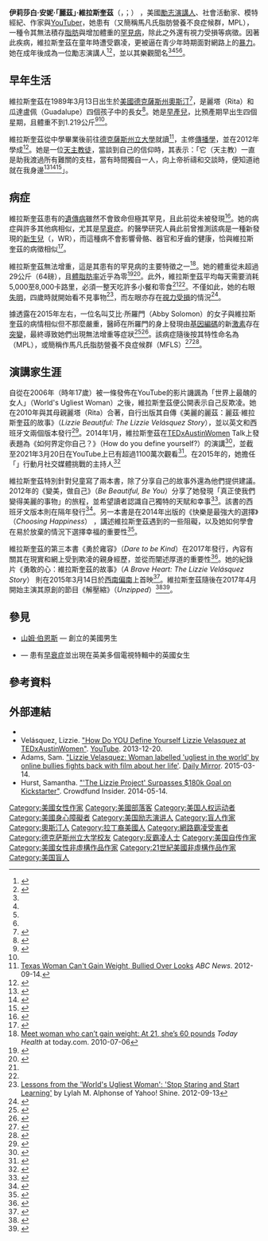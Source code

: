 {{Infobox person
| name               = 麗茲·維拉斯奎茲<br/>Lizzie Velásquez
| image              = Lizzie Velasquez 2017.jpg
| image_size         = 212px
| caption            = 於2017年德克薩斯圖書節的維拉斯奎茲
| birth_name         = Elizabeth Ann Velásquez
| birth_date         = {{Birth date and age|1989|3|13}}
| birth_place        = {{USA}}[[德克薩斯州|德克薩斯州]][[奧斯汀|奧斯汀]]
| nationality        = {{USA}}
| occupation         = [[勵志演講人|勵志演講人]]<br/>模特經紀<br/>作家
| known_for          = 公開[[演講|演講]]、反欺凌
| parents            = 麗塔·博爾哈·維拉斯奎茲（Rita Borja Velásquez）<br /> 瓜達盧佩·方斯·維拉斯奎茲（Guadalupe Fonsi Velásquez）
| alma mater         = [[德克薩斯州立大學|德克薩斯州立大學]]
| religion           = [[天主教|天主教]]
}}
'''伊莉莎白·安妮·「麗茲」·維拉斯奎茲'''（{{lang-en|Elizabeth Anne "Lizzie" Velásquez}}，{{IPAc-en|ˈ|l|ɪ||z|i|_|v|ə|ˈ|l|æ|s|k|ɛ|z}}；{{bd|1989年|3月13日}}） ，美國[[勵志演講人|勵志演講人]]、社會活動家、模特經紀、作家與[[YouTuber|YouTuber]]，她患有{{link-en|馬凡氏早衰脂肪營養不良症候群|Marfanoid–progeroid–lipodystrophy syndrome}}（又簡稱馬凡氏脂肪營養不良症候群，MPL），一種令其無法積存[[脂肪組織|脂肪]]與增加體重的[[罕見病|罕見病]]，除此之外還有視力受損等病徵。因著此疾病，維拉斯奎茲在童年時遭受霸凌，更被逼在青少年時期面對網路上的[[網路霸凌|暴力]]。她在成年後成為一位勵志演講人<ref>{{Cite web|url=https://www.washingtonpost.com/local/education/once-bullied-now-empowered-lizzie-velasquez-lobbies-capitol-hill/2015/10/27/8f6c8ece-7ce3-11e5-afce-2afd1d3eb896_story.html?noredirect=on|title=Once bullied, now empowered, Lizzie Velasquez lobbies Capitol Hill}}</ref><ref>{{Cite web|url=https://brentwoodhomepage.com/anti-bullying-activist-lizzie-velasquez-will-share-story-of-her-journey/|title=Anti-bullying activist Lizzie Velasquez will share story of her journey|date=2017-04-07|website=Brentwood Home Page|language=en-US|access-date=2019-01-16}}</ref>，並以其樂觀聞名<ref name="alphonse" /><ref name=":0" /><ref name=":1" /><ref name=":2" />。

== 早年生活 ==
維拉斯奎茲在1989年3月13日出生於[[美國|美國]][[德克薩斯州|德克薩斯州]][[奧斯汀|奧斯汀]]<ref>{{cite web|work=Myheritage.com |url=http://www.familytreelegends.com/records/txbirths?c=search&first=elizabeth&last=velasquez+&spelling=Exact&11_year=1989&11_month=3&11_day=13&4=&14=&SubmitSearch.x=23&SubmitSearch.y=16 |title=Texas Birth Record search for Elizabeth Velasquez |archive-url=https://web.archive.org/web/20140111072411/http://www.familytreelegends.com/records/txbirths?c=search&first=elizabeth&last=velasquez%2B&spelling=Exact&11_year=1989&11_month=3&11_day=13&4=&14=&SubmitSearch.x=23&SubmitSearch.y=16 |archive-date=2014-01-11 }}</ref>，是麗塔（Rita）和瓜達盧佩（Guadalupe）四個孩子中的長女<ref name = voxxi>{{Cite web |url=http://www.voxxi.com/ugliest-woman-in-the-world-true-beauty/ |title=‘Ugliest woman in the world’ teaches about true beauty |date=2012-09-19 |first=Paloma |last=Corredor |website=voxxi.com |access-date=2013-02-07 |archive-url=https://web.archive.org/web/20130314222712/http://www.voxxi.com/ugliest-woman-in-the-world-true-beauty/ |archive-date=2013-03-14 }}</ref>。她是[[早產兒|早產兒]]，比預產期早出生四個星期，且體重不到1.219公斤<ref>{{cite web |title=Lizzie Velásquez |url=https://www.goodreads.com/author/show/4216406.Lizzie_Vel_squez |website=www.goodreads.com |access-date=2020-09-08 |ref=birth_weight}}</ref><ref name = 'abc'/>。

維拉斯奎茲從中學畢業後前往[[德克薩斯州立大學|德克薩斯州立大學]]就讀<ref name="abc">[https://abcnews.go.com/Health/Wellness/texas-woman-gain-weight-bullied/story?id=17228529 Texas Woman Can't Gain Weight, Bullied Over Looks] ''ABC News''. 2012-09-14.</ref>，主修[[傳播學|傳播學]]，並在2012年學成<ref>{{cite news|url=http://archive.star.txstate.edu/websites/star.txstate.edu/content/lizzies-story/|title=Lizzie's Story|author=Allen Reed|date=2009-12-03|publisher=University Star|access-date=2016-12-17}}</ref>。她是一位[[天主教徒|天主教徒]]，當談到自己的信仰時，其表示：「它（天主教）一直是助我渡過所有難關的支柱，當有時間獨自一人，向上帝祈禱和交談時，便知道祂就在我身邊<ref name="Walker2013">{{cite web|url=http://www.charismanews.com/us/42243-world-s-ugliest-woman-proves-that-jesus-makes-all-things-beautiful|title='World's Ugliest Woman' Proves That Jesus Makes All Things Beautiful|last=Walker|first=Ken|date=2013-12-31|publisher=Charisma|language=en|access-date=2016-06-28|quote=Raised in the Catholic parish where both her parents work, Velasquez's decision to follow Christ came near the end of high school. She credits her faith with enabling her to endure everything from scorn to physical infirmities. "It's been my rock through everything, just having the time to be alone and pray and talk to God and know that He's there for me," she says.}}</ref><ref name="Collier2014">{{cite web|url=http://www.christianpost.com/news/lizzie-velasquez-once-labeled-worlds-ugliest-woman-using-faith-in-jesus-to-spread-message-of-love-and-tolerance-video-112153/|title=Lizzie Velasquez, Once Labeled World's Ugliest Woman, Using Faith in Jesus to Spread Message of Love and Tolerance (VIDEO)|last=Collier|first=Myles|date=2014-01-07|publisher=The Christian Post|language=en|access-date=2016-06-28}}</ref><ref>{{cite web|url=https://www.premierchristianity.com/Past-Issues/2014/November-2014/Lizzie-Velasquez|title=Lizzie Velasquez|last=Hart|first=Lucinda van der|date=2014|publisher=Premier Christianity|language=en|access-date=2016-06-28|quote=I was born and raised in the Catholic faith and my parents have  always been very involved in church and volunteering. It was always my dad's way of wanting to say to God, 'We will be as close as we can with you, volunteer and do what we can, as long as you help keep Lizzie healthy.' And so we did that our whole lives.}}</ref>」。

== 病症 ==
維拉斯奎茲患有的[[遺傳病|遺傳病]]雖然不會致命但極其罕見，且此前從未被發現<ref name=NyDaily>{{cite news|last=Hartenstein|first=Meena|title=Lizzie Velasquez, 30-year-old with undiagnosed genetic disorder, must eat 60 times a day to survive|url=http://www.nydailynews.com/news/national/lizzie-velasquez-21-year-old-undiagnosed-genetic-disorder-eat-60-times-day-survive-article-1.184956|publisher=New York Daily|access-date=2013-06-23|location=New York}}</ref>。她的病症與許多其他病相似，尤其是[[早衰症|早衰症]]。{{link-en|德克薩斯大學達拉斯西南醫學中心|University of Texas Southwestern Medical Center}}的醫學研究人員此前曾推測該病是一種新發現的[[新生兒|新生兒]]{{link-en|早老性症候群|progeroid syndrome}}（{{link-en|魏德曼-勞滕斯特勞赫症候群|Wiedemann-Rautenstrauch syndrome}}，WR），而這種病不會影響骨骼、器官和牙齒的健康，恰與維拉斯奎茲的病徵相似<ref>{{cite web | url=http://www.cbsnews.com/news/girl-must-eat-every-15-minutes-lizzie-velasquez-stays-skeletal-despite-nonstop-eating-pictures/ | title=Girl Must Eat Every 15 Minutes: Lizzie Velasquez Stays Skeletal Despite Nonstop Eating | work=CBS News | date=2010-06-29 | access-date=2015-03-14 | author=Freeman, David}}</ref>。

維拉斯奎茲無法增重，這是其患有的罕見病的主要特徵之一<ref name ='today'>[http://www.today.com/id/38105383/site/todayshow/ns/today-today_health/t/meet-woman-who-cant-gain-weight-shes-pounds/#.URjO3fK7ouN Meet woman who can’t gain weight: At 21, she’s 60 pounds] ''Today Health'' at today.com. 2010-07-06</ref>。她的體重從未超過29公斤（64磅），且[[體脂肪率|體脂肪率]]近乎為零<ref name="TEDxAustinWomen">{{citation|url=https://www.youtube.com/watch?v=c62Aqdlzvqk |title=How Do YOU Define Yourself Lizzie Velasquez at TEDxAustinWomen}}</ref><ref name="Telegraph2010">{{cite web | title = The girl who must eat every 15 minutes to stay alive | website = The Telegraph | date = 2010-06-28 | url = https://www.telegraph.co.uk/news/health/news/7858664/The-girl-who-must-eat-every-15-minutes-to-stay-alive.html|quote=Lizzie Velasquez weighs just four stone and has almost zero per cent body fat but she is not anorexic. [...] Despite consuming between 5,000 and 8,000 calories daily, the communications student, has never tipped over 4st 3lbs.}}</ref>。此外，維拉斯奎茲平均每天需要消耗5,000至8,000卡路里，必須一整天吃許多小餐和零食<ref name="TEDxAustinWomen" /><ref name="Telegraph2010" />。不僅如此，她的右眼[[失明|失明]]，四歲時就開始看不見事物<ref name="alphonse">[http://shine.yahoo.com/beauty/lessons-worlds-ugliest-woman-stop-staring-start-learning-184400606.html Lessons from the 'World's Ugliest Woman': 'Stop Staring and Start Learning'] by Lylah M. Alphonse of Yahoo! Shine. 2012-09-13</ref>，而左眼亦存在[[視力受損|視力受損]]的情況<ref name=About>{{cite web|last=Velasquez|first=Lizzie|title=About Lizzie|url=http://www.aboutlizzie.com/#!news/cf4g}}</ref>。

據透露在2015年左右，一位名叫艾比·所羅門（Abby Solomon）的女子與維拉斯奎茲的病情相似但不那麼嚴重，醫師在所羅門的{{link-en|蛋白質前體|proprotein}}身上發現由{{link-en|FBN1|Fibrillin 1}}[[基因|基因]][[編碼區|編碼]]的新[[激素|激素]]{{link-en|白脂素|asprosin}}存在[[突變|突變]]，最終導致她們出現無法增重等症狀<ref name="Bordo2015">{{cite AV media | people = Bordo, Sara (Director); Campo, Michael (Writer); Velasquez, Lizzie (Star) | year = 2015 | title = A Brave Heart: The Lizzie Velasquez Story | time = 45:50 to 50:36 | url = https://www.youtube.com/watch?v=Bm81NWZNdpw&t=45m50s}}</ref><ref name="Kennedy2016">{{cite web | last=Kennedy | first=Pagan | title=The Thin Gene | website=The New York Times | date=2016-11-25 | url=https://www.nytimes.com/2016/11/25/opinion/sunday/the-thin-gene.html | access-date=2017-05-22}}</ref>。該病症隨後按其特性命名為{{link-en|馬凡氏早衰脂肪營養不良症候群|Marfanoid–progeroid–lipodystrophy syndrome}}（MPL），或簡稱作馬凡氏脂肪營養不良症候群（MFLS）<ref>{{cite journal | vauthors = Graul-Neumann LM, Kienitz T, Robinson PN, Baasanjav S, Karow B, Gillesen-Kaesbach G, Fahsold R, Schmidt H, Hoffmann K, Passarge E | title = Marfan syndrome with neonatal progeroid syndrome-like lipodystrophy associated with a novel frameshift mutation at the 3-prime terminus of the FBN1-gene | journal = Am. J. Med. Genet. | volume = 152A | pages = 2749–2755 | date = 2010 | doi = 10.1002/ajmg.a.33690 | pmid = 20979188}}</ref><ref>{{cite journal | vauthors =Jacquinet A, Verloes A, Callewaert B, Coremans C, Coucke P, De Paepe A, Kornak U, Lebrun F, Lombret J, Pierard GE, Robinson PN, Symoens S, Van Maldergem L, Debray FG | title = Neonatal progeroid variant of Marfan syndrome with congenital lipodystrophy results from mutations at the 3' end of FBN1 gene | journal = Eur. J. Med. Genet. | volume = 57 | issue = 5 | pages = 230–234 | date = 2014 | pmid = 24613577| doi = 10.1016/j.ejmg.2014.02.012 }}</ref>。

== 演講家生涯 ==
自從在2006年（時年17歲）被一條發佈在YouTube的影片譏諷為「世界上最醜的女人」（World's Ugliest Woman）之後，維拉斯奎茲便公開表示自己反欺凌。她在2010年與其母親麗塔（Rita）合著，自行出版其自傳《美麗的麗茲：麗茲·維拉斯奎茲的故事》（''Lizzie Beautiful: The Lizzie Velásquez Story''），並以英文和西班牙文兩個版本發行<ref>{{Cite web|url=https://www.goodreads.com/work/best_book/13805878-lizzie-beautiful-the-lizzie-velasquez-story|title=Lizzie Beautiful|website=www.goodreads.com|access-date=2019-02-22}}</ref>。2014年1月，維拉斯奎茲在[[TED大會|TED]]x[[奧斯汀|Austin]]Women Talk上發表題為《如何界定你自己？》（How do you define yourself?）的演講<ref name=TED20140121>{{cite web |title=How do you define yourself? - Lizzie Velasquez at TEDxAustinWomen |url=http://tedxtalks.ted.com/video/How-do-you-define-yourself-Lizz |publisher=TED |archive-url=https://web.archive.org/web/20160809045221/http://tedxtalks.ted.com/video/How-do-you-define-yourself-Lizz |archive-date=2016-08-09 }}</ref>，並截至2021年3月20日在YouTube上已有超過1100萬次觀看<ref name=YTviews20161025>{{cite web |title=Lizzie Velasquez |url=https://www.youtube.com/user/lizzitachickita/about |publisher=YouTube (website report of video views) |archive-url=https://web.archive.org/web/20161025221407/https://www.youtube.com/user/lizzitachickita/about |archive-date=2016-10-25 }}</ref>。在2015年的{{link-en|全國防止欺凌月|National Bullying Prevention Month}}，她擔任「{{link-en|旁觀者革命|Bystander Revolution}}」行動月社交媒體挑戰的主持人<ref>{{cite web|title=Lizzie Velasquez's Challenge: Born Beautiful|url=http://www.bystanderrevolution.org/monthofaction/22|website=Bystander Revolution|access-date=2016-04-20|date=2015-10-22}}</ref>

維拉斯奎茲特別針對兒童寫了兩本書，除了分享自己的故事外還為他們提供建議。2012年的《變美，做自己》（''Be Beautiful, Be You''）分享了她發現「真正使我們變得美麗的事物」的旅程，並希望讀者認識自己獨特的天賦和幸事<ref name=":0">{{cite web|last1=Velasquez|first1=Lizzie|title=Be Beautiful, Be You|url=http://www.liguori.org/be-beautiful-be-you.html|website=Liguori.org|publisher=Liguori Publications|access-date=2015-04-07}}</ref>。該書的西班牙文版本則在隔年發行<ref name=":1">{{cite web|last1=Velasquez|first1=Lizzie|title=Sé bella, sé tú misma|url=http://www.liguori.org/se-bella-se-tu-misma.html|website=Liguori.org|publisher=Liguori Publications|access-date=2015-04-07}}</ref>。另一本書是在2014年出版的《快樂是最強大的選擇》（''Choosing Happiness''） ，講述維拉斯奎茲遇到的一些阻礙，以及她如何學會在易於放棄的情況下選擇幸福的重要性<ref name=":2">{{cite web|last1=Velasquez|first1=Lizzie|title=Choosing Happiness|url=http://www.liguori.org/choosing-happiness.html|website=Liguori.org|publisher=Liguori Publications|access-date=2015-04-07}}</ref>。

維拉斯奎茲的第三本書《勇於雍容》（''Dare to be Kind''）在2017年發行，內容有關其在現實和網上受到欺凌的親身經歷，並從而闡述厚道的重要性<ref>{{cite web|title=Dare to Be Kind: How Extraordinary Compassion Can Transform Our World|url=https://www.publishersweekly.com/978-0-316-27243-8|website=publishersweekly.com|publisher=PWxyz, LLC|access-date=2017-11-06}}</ref>。她的紀錄片《勇敢的心：維拉斯奎茲的故事》（''A Brave Heart: The Lizzie Velásquez Story''） 則在2015年3月14日於[[西南偏南|西南偏南]]上首映<ref name="hawkins">{{cite web | url=https://www.bbc.com/news/blogs-ouch-30948179 | title='Bullies called me the world's ugliest woman online' | work=BBC News | date=2015-03-14 | access-date=2015-03-14 | author=Hawkins, Kathleen}}</ref>。維拉斯奎茲隨後在2017年4月開始主演其原創的{{link-en|Fullscreen|Fullscreen (company)}}節目《解壓縮》（''Unzipped''）<ref>{{Cite web|url=https://www.raredr.com/news/lizzie-velasquez-show-body-positivity|title=No More Bullying: Lizzie Velasquez Has New Show About Body Positivity|website=Rare Disease Report|access-date=2019-02-22}}</ref><ref>{{Citation|title=Unzipped with Lizzie Velasquez|url=http://www.imdb.com/title/tt6614948/|access-date=2019-02-22}}</ref>。

== 參見 ==
* [[山姆·伯恩斯|山姆·伯恩斯]] — 創立{{link-en|早衰症研究基金會|Progeria Research Foundation}}的美國男生
* {{link-en|海莉·奧金斯|Hayley Okines}} — 患有[[早衰症|早衰症]]並出現在英美多個電視特輯中的英國女生

== 參考資料 ==
{{reflist|2}}

== 外部連結 ==
* {{IMDb name|6420378}}
* Velásquez, Lizzie. [https://www.youtube.com/watch?v=c62Aqdlzvqk/ "How Do YOU Define Yourself Lizzie Velasquez at TEDxAustinWomen"]. [[YouTube|YouTube]]. 2013-12-20.
* Adams, Sam. [https://www.mirror.co.uk/news/world-news/lizzie-velasquez-woman-labelled-ugliest-5331481 "Lizzie Velasquez: Woman labelled 'ugliest in the world' by online bullies fights back with film about her life']. [[Daily_Mirror|Daily Mirror]]. 2015-03-14.
* Hurst, Samantha. [http://www.crowdfundinsider.com/2014/05/40699-lizzie-project-surpasses-180k-crowdfunding-campaign-goal-kickstarter/ "'The Lizzie Project' Surpasses $180k Goal on Kickstarter"]. Crowdfund Insider. 2014-05-14.

{{Authority control}}

{{DEFAULTSORT:Velasquez, Lizzie}}
[[Category:美國女性作家|Category:美國女性作家]]
[[Category:美國部落客|Category:美國部落客]]
[[Category:美国人权运动者|Category:美国人权运动者]]
[[Category:美國身心障礙者|Category:美國身心障礙者]]
[[Category:美国励志演讲人|Category:美国励志演讲人]]
[[Category:盲人作家|Category:盲人作家]]
[[Category:奧斯汀人|Category:奧斯汀人]]
[[Category:拉丁裔美國人|Category:拉丁裔美國人]]
[[Category:網路霸凌受害者|Category:網路霸凌受害者]]
[[Category:德克萨斯州立大学校友|Category:德克萨斯州立大学校友]]
[[Category:反霸凌人士|Category:反霸凌人士]]
[[Category:美国自传作家|Category:美国自传作家]]
[[Category:美國女性非虛構作品作家|Category:美國女性非虛構作品作家]]
[[Category:21世紀美國非虛構作品作家|Category:21世紀美國非虛構作品作家]]
[[Category:美国盲人|Category:美国盲人]]